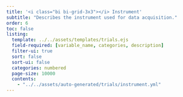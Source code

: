 ```yaml
---
title: '<i class="bi bi-grid-3x3"></i> Instrument'
subtitle: "Describes the instrument used for data acquisition."
order: 6
toc: false
listing: 
  template: ../../assets/templates/trials.ejs
  field-required: [variable_name, categories, description]
  filter-ui: true
  sort: false
  sort-ui: false
  categories: numbered
  page-size: 10000
  contents:
    - "../../assets/auto-generated/trials/instrument.yml"
---
```


